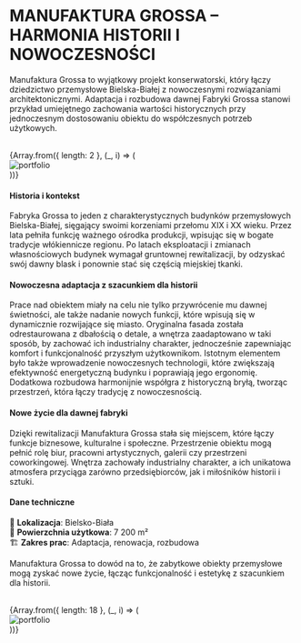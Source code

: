 
# **MANUFAKTURA GROSSA – HARMONIA HISTORII I NOWOCZESNOŚCI**

Manufaktura Grossa to wyjątkowy projekt konserwatorski, który łączy dziedzictwo przemysłowe Bielska-Białej z nowoczesnymi rozwiązaniami architektonicznymi. Adaptacja i rozbudowa dawnej Fabryki Grossa stanowi przykład umiejętnego zachowania wartości historycznych przy jednoczesnym dostosowaniu obiektu do współczesnych potrzeb użytkowych.

<br />

<div
  style={{
    display: "grid",
    gridTemplateColumns: "repeat(2, 1fr)",
    gap: "14px",
  }}
>
  {Array.from({ length: 2 }, (_, i) => (
    <div key={i} style={{}}>
      <Zoom>
        <img
          alt="portfolio"
          src={`/compressed/kon/${i + 1}.jpg`}
          style={{
            width: "100%",
            height: "auto",
            display: "block",
            margin: "0 auto",
            backgroundColor: "white",
          }}
        />
      </Zoom>
    </div>
  ))}
</div>

#### **Historia i kontekst**

Fabryka Grossa to jeden z charakterystycznych budynków przemysłowych Bielska-Białej, sięgający swoimi korzeniami przełomu XIX i XX wieku. Przez lata pełniła funkcję ważnego ośrodka produkcji, wpisując się w bogate tradycje włókiennicze regionu. Po latach eksploatacji i zmianach własnościowych budynek wymagał gruntownej rewitalizacji, by odzyskać swój dawny blask i ponownie stać się częścią miejskiej tkanki.

#### **Nowoczesna adaptacja z szacunkiem dla historii**

Prace nad obiektem miały na celu nie tylko przywrócenie mu dawnej świetności, ale także nadanie nowych funkcji, które wpisują się w dynamicznie rozwijające się miasto. Oryginalna fasada została odrestaurowana z dbałością o detale, a wnętrza zaadaptowano w taki sposób, by zachować ich industrialny charakter, jednocześnie zapewniając komfort i funkcjonalność przyszłym użytkownikom. Istotnym elementem było także wprowadzenie nowoczesnych technologii, które zwiększają efektywność energetyczną budynku i poprawiają jego ergonomię. Dodatkowa rozbudowa harmonijnie współgra z historyczną bryłą, tworząc przestrzeń, która łączy tradycję z nowoczesnością.

#### **Nowe życie dla dawnej fabryki**

Dzięki rewitalizacji Manufaktura Grossa stała się miejscem, które łączy funkcje biznesowe, kulturalne i społeczne. Przestrzenie obiektu mogą pełnić rolę biur, pracowni artystycznych, galerii czy przestrzeni coworkingowej. Wnętrza zachowały industrialny charakter, a ich unikatowa atmosfera przyciąga zarówno przedsiębiorców, jak i miłośników historii i sztuki.

#### **Dane techniczne**

📍 **Lokalizacja**: Bielsko-Biała  
📏 **Powierzchnia użytkowa**: 7 200 m²  
🏗 **Zakres prac**: Adaptacja, renowacja, rozbudowa

Manufaktura Grossa to dowód na to, że zabytkowe obiekty przemysłowe mogą zyskać nowe życie, łącząc funkcjonalność i estetykę z szacunkiem dla historii.

<br />

<div
  style={{
    display: "grid",
    gridTemplateColumns: "repeat(3, 1fr)",
    gap: "14px",
  }}
>
  {Array.from({ length: 18 }, (_, i) => (
    <div
      key={i}
      style={{}}
      style={{
        display: "flex",
        flexDirection: "column",
        alignItems: "center",
        textAlign: "center",
        transition: "all 0.3s ease-in-out",
      }}
    >
      <Zoom>
        <img
          alt="portfolio"
          src={`/compressed/kon/${i + 3}.jpg`}
          style={{
            width: "100%",
            height: "auto",
            display: "block",
            margin: "0 auto",
            backgroundColor: "white",
            minHeight: 300,
            objectFit: "cover",
            transition: "opacity 0.3s ease-in-out",
          }}
        />
      </Zoom>
    </div>
  ))}
</div>
